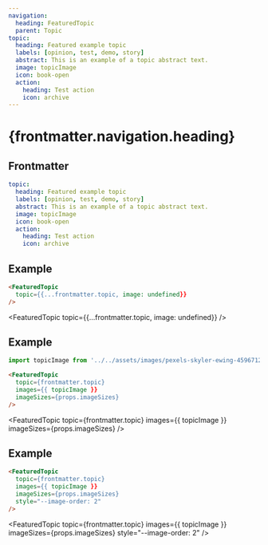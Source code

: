 ```yaml
---
navigation:
  heading: FeaturedTopic
  parent: Topic
topic:
  heading: Featured example topic
  labels: [opinion, test, demo, story]
  abstract: This is an example of a topic abstract text.
  image: topicImage
  icon: book-open
  action:
    heading: Test action
    icon: archive
---
```


# {frontmatter.navigation.heading}
## Frontmatter
```yaml
topic:
  heading: Featured example topic
  labels: [opinion, test, demo, story]
  abstract: This is an example of a topic abstract text.
  image: topicImage
  icon: book-open
  action:
    heading: Test action
    icon: archive
```

## Example
```html
<FeaturedTopic
  topic={{...frontmatter.topic, image: undefined}}
/>
```
<FeaturedTopic
  topic={{...frontmatter.topic, image: undefined}}
/>

## Example
```js
import topicImage from '../../assets/images/pexels-skyler-ewing-4596712.jpg'
```
```html
<FeaturedTopic
  topic={frontmatter.topic}
  images={{ topicImage }}
  imageSizes={props.imageSizes}
/>
```
<FeaturedTopic
  topic={frontmatter.topic}
  images={{ topicImage }}
  imageSizes={props.imageSizes}
/>

## Example
```html
<FeaturedTopic
  topic={frontmatter.topic}
  images={{ topicImage }}
  imageSizes={props.imageSizes}
  style="--image-order: 2"
/>
```
<FeaturedTopic
  topic={frontmatter.topic}
  images={{ topicImage }}
  imageSizes={props.imageSizes}
  style="--image-order: 2"
/>
